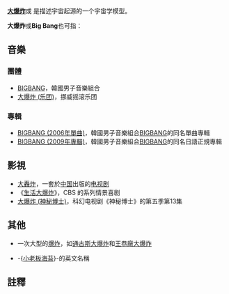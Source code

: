 '''[[大爆炸|大爆炸]]'''或 '''{{lang|en|Big Bang}}''' 是描述宇宙起源的一个宇宙学模型。

'''大爆炸'''或'''Big Bang'''也可指：

{{TOC right}}

== 音樂 ==
=== 團體 ===
* [[BIGBANG|BIGBANG]]，韓國男子音樂組合
* [[大爆炸_(乐团)|大爆炸 (乐团)]]，挪威摇滚乐团

=== 專輯 ===
* [[BIGBANG_(2006年單曲)|BIGBANG (2006年單曲)]]，韓國男子音樂組合[[BIGBANG|BIGBANG]]的同名單曲專輯
* [[BIGBANG_(2009年專輯)|BIGBANG (2009年專輯)]]，韓國男子音樂組合[[BIGBANG|BIGBANG]]的同名日語正規專輯

== 影視 ==
* [[大轟炸|大轟炸]]，一套於[[中国|中国]]出版的[[电视剧|电视剧]]
*《[[生活大爆炸|生活大爆炸]]》，CBS 的系列情景喜剧
* [[大爆炸_(神秘博士)|大爆炸 (神秘博士)]]，科幻电视剧《神秘博士》的第五季第13集

== 其他 ==
* 一次大型的[[爆炸|爆炸]]，如[[通古斯大爆炸|通古斯大爆炸]]和[[王恭廠大爆炸|王恭廠大爆炸]]

* -{[[小老板海苔|小老板海苔]]}-{{noteTag|「-{小老板海苔}-」為[[泰國華人|泰國華人]]{{link-th|伊提帕·柯彭溫奇|อิทธิพัทธ์ กุลพงษ์วณิชย์}}在[[泰國|泰國]]創立的[[海苔|海苔]]品牌，即電影《海苔億萬富翁》裡的主角「塔」所創辦的品牌}}的英文名稱

== 註釋 ==
{{noteFoot}}

{{disambig|Cat=三字消歧义}}